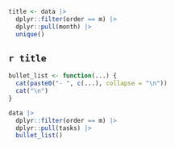 ```r
title <- data |>
  dplyr::filter(order == m) |>
  dplyr::pull(month) |>
  unique()
```

## `r title`

```r
bullet_list <- function(...) {
  cat(paste0("- ", c(...), collapse = "\n"))
  cat("\n")
}

data |>
  dplyr::filter(order == m) |>
  dplyr::pull(tasks) |>
  bullet_list()
```
